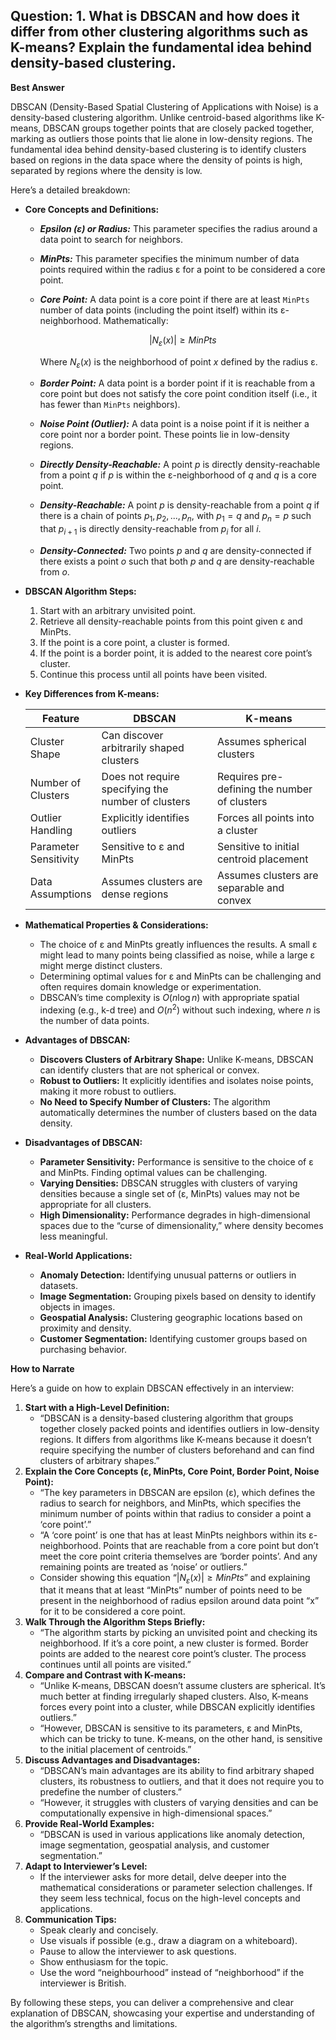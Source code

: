 ## Question: 1. What is DBSCAN and how does it differ from other clustering algorithms such as K-means? Explain the fundamental idea behind density-based clustering.

**Best Answer**

DBSCAN (Density-Based Spatial Clustering of Applications with Noise) is a density-based clustering algorithm. Unlike centroid-based algorithms like K-means, DBSCAN groups together points that are closely packed together, marking as outliers those points that lie alone in low-density regions. The fundamental idea behind density-based clustering is to identify clusters based on regions in the data space where the density of points is high, separated by regions where the density is low.

Here's a detailed breakdown:

*   **Core Concepts and Definitions:**

    *   ***Epsilon (ε) or Radius:*** This parameter specifies the radius around a data point to search for neighbors.

    *   ***MinPts:*** This parameter specifies the minimum number of data points required within the radius ε for a point to be considered a core point.

    *   ***Core Point:*** A data point is a core point if there are at least `MinPts` number of data points (including the point itself) within its ε-neighborhood. Mathematically:

        $$
        |N_ε(x)| \geq MinPts
        $$

        Where $N_ε(x)$ is the neighborhood of point $x$ defined by the radius ε.

    *   ***Border Point:*** A data point is a border point if it is reachable from a core point but does not satisfy the core point condition itself (i.e., it has fewer than `MinPts` neighbors).

    *   ***Noise Point (Outlier):*** A data point is a noise point if it is neither a core point nor a border point. These points lie in low-density regions.

    *   ***Directly Density-Reachable:*** A point $p$ is directly density-reachable from a point $q$ if $p$ is within the ε-neighborhood of $q$ and $q$ is a core point.

    *   ***Density-Reachable:*** A point $p$ is density-reachable from a point $q$ if there is a chain of points $p_1, p_2, ..., p_n$, with $p_1 = q$ and $p_n = p$ such that $p_{i+1}$ is directly density-reachable from $p_i$ for all $i$.

    *   ***Density-Connected:*** Two points $p$ and $q$ are density-connected if there exists a point $o$ such that both $p$ and $q$ are density-reachable from $o$.

*   **DBSCAN Algorithm Steps:**

    1.  Start with an arbitrary unvisited point.
    2.  Retrieve all density-reachable points from this point given ε and MinPts.
    3.  If the point is a core point, a cluster is formed.
    4.  If the point is a border point, it is added to the nearest core point's cluster.
    5.  Continue this process until all points have been visited.

*   **Key Differences from K-means:**

    | Feature              | DBSCAN                                         | K-means                                      |
    | -------------------- | ---------------------------------------------- | -------------------------------------------- |
    | Cluster Shape        | Can discover arbitrarily shaped clusters        | Assumes spherical clusters                   |
    | Number of Clusters   | Does not require specifying the number of clusters | Requires pre-defining the number of clusters |
    | Outlier Handling     | Explicitly identifies outliers                 | Forces all points into a cluster             |
    | Parameter Sensitivity| Sensitive to ε and MinPts                      | Sensitive to initial centroid placement       |
    | Data Assumptions     | Assumes clusters are dense regions             | Assumes clusters are separable and convex     |

*   **Mathematical Properties & Considerations:**

    *   The choice of ε and MinPts greatly influences the results. A small ε might lead to many points being classified as noise, while a large ε might merge distinct clusters.
    *   Determining optimal values for ε and MinPts can be challenging and often requires domain knowledge or experimentation.
    *   DBSCAN's time complexity is $O(n \log n)$ with appropriate spatial indexing (e.g., k-d tree) and $O(n^2)$ without such indexing, where $n$ is the number of data points.

*   **Advantages of DBSCAN:**

    *   **Discovers Clusters of Arbitrary Shape:** Unlike K-means, DBSCAN can identify clusters that are not spherical or convex.
    *   **Robust to Outliers:** It explicitly identifies and isolates noise points, making it more robust to outliers.
    *   **No Need to Specify Number of Clusters:** The algorithm automatically determines the number of clusters based on the data density.

*   **Disadvantages of DBSCAN:**

    *   **Parameter Sensitivity:** Performance is sensitive to the choice of ε and MinPts. Finding optimal values can be challenging.
    *   **Varying Densities:** DBSCAN struggles with clusters of varying densities because a single set of (ε, MinPts) values may not be appropriate for all clusters.
    *   **High Dimensionality:** Performance degrades in high-dimensional spaces due to the "curse of dimensionality," where density becomes less meaningful.

*   **Real-World Applications:**

    *   **Anomaly Detection:** Identifying unusual patterns or outliers in datasets.
    *   **Image Segmentation:** Grouping pixels based on density to identify objects in images.
    *   **Geospatial Analysis:** Clustering geographic locations based on proximity and density.
    *   **Customer Segmentation:** Identifying customer groups based on purchasing behavior.

**How to Narrate**

Here's a guide on how to explain DBSCAN effectively in an interview:

1.  **Start with a High-Level Definition:**
    *   "DBSCAN is a density-based clustering algorithm that groups together closely packed points and identifies outliers in low-density regions. It differs from algorithms like K-means because it doesn't require specifying the number of clusters beforehand and can find clusters of arbitrary shapes."

2.  **Explain the Core Concepts (ε, MinPts, Core Point, Border Point, Noise Point):**
    *   "The key parameters in DBSCAN are epsilon (ε), which defines the radius to search for neighbors, and MinPts, which specifies the minimum number of points within that radius to consider a point a 'core point'."
    *   "A 'core point' is one that has at least MinPts neighbors within its ε-neighborhood. Points that are reachable from a core point but don't meet the core point criteria themselves are 'border points'. And any remaining points are treated as 'noise' or outliers."
    *   Consider showing this equation "$|N_ε(x)| \geq MinPts$" and explaining that it means that at least "MinPts" number of points need to be present in the neighborhood of radius epsilon around data point "x" for it to be considered a core point.

3.  **Walk Through the Algorithm Steps Briefly:**
    *   "The algorithm starts by picking an unvisited point and checking its neighborhood. If it's a core point, a new cluster is formed. Border points are added to the nearest core point's cluster. The process continues until all points are visited."

4.  **Compare and Contrast with K-means:**
    *   "Unlike K-means, DBSCAN doesn't assume clusters are spherical. It's much better at finding irregularly shaped clusters. Also, K-means forces every point into a cluster, while DBSCAN explicitly identifies outliers."
    *   "However, DBSCAN is sensitive to its parameters, ε and MinPts, which can be tricky to tune. K-means, on the other hand, is sensitive to the initial placement of centroids."

5.  **Discuss Advantages and Disadvantages:**
    *   "DBSCAN's main advantages are its ability to find arbitrary shaped clusters, its robustness to outliers, and that it does not require you to predefine the number of clusters."
    *   "However, it struggles with clusters of varying densities and can be computationally expensive in high-dimensional spaces."

6.  **Provide Real-World Examples:**
    *   "DBSCAN is used in various applications like anomaly detection, image segmentation, geospatial analysis, and customer segmentation."

7.  **Adapt to Interviewer's Level:**
    *   If the interviewer asks for more detail, delve deeper into the mathematical considerations or parameter selection challenges. If they seem less technical, focus on the high-level concepts and applications.

8.  **Communication Tips:**
    *   Speak clearly and concisely.
    *   Use visuals if possible (e.g., draw a diagram on a whiteboard).
    *   Pause to allow the interviewer to ask questions.
    *   Show enthusiasm for the topic.
    *   Use the word "neighbourhood" instead of "neighborhood" if the interviewer is British.

By following these steps, you can deliver a comprehensive and clear explanation of DBSCAN, showcasing your expertise and understanding of the algorithm's strengths and limitations.

